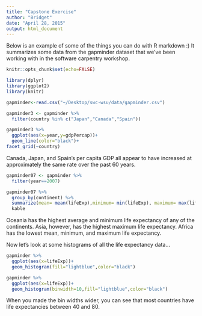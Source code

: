 ```yaml
---
title: "Capstone Exercise"
author: "Bridget"
date: "April 28, 2015"
output: html_document
---
```


Below is an example of some of the things you can do with R markdown :)  It summarizes some data from the gapminder dataset that we've been working with in the software carpentry workshop.

```r
knitr::opts_chunk$set(echo=FALSE)
```

```r
library(dplyr)
library(ggplot2)
library(knitr)
```


```r
gapminder<-read.csv("~/Desktop/swc-wsu/data/gapminder.csv")
```

```r
gapminder3 <- gapminder %>%
  filter(country %in% c("Japan","Canada","Spain"))
```

```r
gapminder3 %>%
  ggplot(aes(x=year,y=gdpPercap))+
  geom_line(color="black")+
facet_grid(~country)
```

Canada, Japan, and Spain's per capita GDP all appear to have increased at approximately the same rate over the past 60 years.  


```r
gapminder07 <- gapminder %>%
  filter(year==2007) 
```

```r
gapminder07 %>% 
  group_by(continent) %>%
  summarize(mean= mean(lifeExp),minimum= min(lifeExp), maximum= max(lifeExp)) %>%
  kable
```

Oceania has the highest average and minimum life expectancy of any of the continents.  Asia, however, has the highest maximum life expectancy.  Africa has the lowest mean, minimum, and maximum life expectancy.

Now let's look at some histograms of all the life expectancy data...
```r
gapminder %>% 
  ggplot(aes(x=lifeExp))+
  geom_histogram(fill="lightblue",color="black")
```

```r
gapminder %>% 
  ggplot(aes(x=lifeExp))+
  geom_histogram(binwidth=10,fill="lightblue",color="black")
```

When you made the bin widths wider, you can see that most countries have life expectancies between 40 and 80.